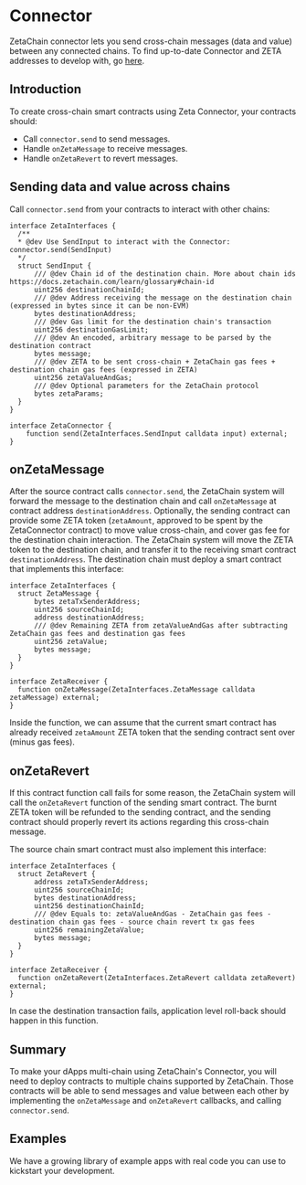 # Connector

ZetaChain connector lets you send cross-chain messages (data and value) between
any connected chains. To find up-to-date Connector and ZETA addresses to develop
with, go [here](/reference/network/contracts).

## Introduction

To create cross-chain smart contracts using Zeta Connector, your contracts
should:

- Call `connector.send` to send messages.
- Handle `onZetaMessage` to receive messages.
- Handle `onZetaRevert` to revert messages.

## Sending data and value across chains

Call `connector.send` from your contracts to interact with other chains:

```solidity
interface ZetaInterfaces {
  /**
  * @dev Use SendInput to interact with the Connector: connector.send(SendInput)
  */
  struct SendInput {
      /// @dev Chain id of the destination chain. More about chain ids https://docs.zetachain.com/learn/glossary#chain-id
      uint256 destinationChainId;
      /// @dev Address receiving the message on the destination chain (expressed in bytes since it can be non-EVM)
      bytes destinationAddress;
      /// @dev Gas limit for the destination chain's transaction
      uint256 destinationGasLimit;
      /// @dev An encoded, arbitrary message to be parsed by the destination contract
      bytes message;
      /// @dev ZETA to be sent cross-chain + ZetaChain gas fees + destination chain gas fees (expressed in ZETA)
      uint256 zetaValueAndGas;
      /// @dev Optional parameters for the ZetaChain protocol
      bytes zetaParams;
  }
}

interface ZetaConnector {
    function send(ZetaInterfaces.SendInput calldata input) external;
}
```

## onZetaMessage

After the source contract calls `connector.send`, the ZetaChain system will
forward the message to the destination chain and call `onZetaMessage` at
contract address `destinationAddress`. Optionally, the sending contract can
provide some ZETA token (`zetaAmount`, approved to be spent by the ZetaConnector
contract) to move value cross-chain, and cover gas fee for the destination chain
interaction. The ZetaChain system will move the ZETA token to the destination
chain, and transfer it to the receiving smart contract `destinationAddress`. The
destination chain must deploy a smart contract that implements this interface:

```solidity
interface ZetaInterfaces {
  struct ZetaMessage {
      bytes zetaTxSenderAddress;
      uint256 sourceChainId;
      address destinationAddress;
      /// @dev Remaining ZETA from zetaValueAndGas after subtracting ZetaChain gas fees and destination gas fees
      uint256 zetaValue;
      bytes message;
  }
}

interface ZetaReceiver {
  function onZetaMessage(ZetaInterfaces.ZetaMessage calldata zetaMessage) external;
}
```

Inside the function, we can assume that the current smart contract has already
received `zetaAmount` ZETA token that the sending contract sent over (minus gas
fees).

## onZetaRevert

If this contract function call fails for some reason, the ZetaChain system will
call the `onZetaRevert` function of the sending smart contract. The burnt ZETA
token will be refunded to the sending contract, and the sending contract should
properly revert its actions regarding this cross-chain message.

The source chain smart contract must also implement this interface:

```solidity
interface ZetaInterfaces {
  struct ZetaRevert {
      address zetaTxSenderAddress;
      uint256 sourceChainId;
      bytes destinationAddress;
      uint256 destinationChainId;
      /// @dev Equals to: zetaValueAndGas - ZetaChain gas fees - destination chain gas fees - source chain revert tx gas fees
      uint256 remainingZetaValue;
      bytes message;
  }
}

interface ZetaReceiver {
  function onZetaRevert(ZetaInterfaces.ZetaRevert calldata zetaRevert) external;
}
```

In case the destination transaction fails, application level roll-back should
happen in this function.

## Summary

To make your dApps multi-chain using ZetaChain's Connector, you will need to
deploy contracts to multiple chains supported by ZetaChain. Those contracts will
be able to send messages and value between each other by implementing the
`onZetaMessage` and `onZetaRevert` callbacks, and calling `connector.send`.

## Examples

We have a growing library of example apps with real code you can use to
kickstart your development.
